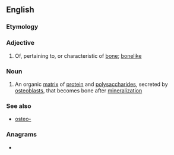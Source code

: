 ==English==

===Etymology===
{{confix|en|osteo|oid}}

===Adjective===
{{en-adj}}

# Of, pertaining to, or characteristic of [[bone]]; [[bonelike]]

===Noun===
{{wikipedia}}
{{en-noun}}

# An organic [[matrix]] of [[protein]] and [[polysaccharide]]s, secreted by [[osteoblast]]s, that becomes bone after [[mineralization]]

===See also===
* [[osteo-]]

===Anagrams===
* {{anagrams|en|a=deioost|dootsie|sootied}}